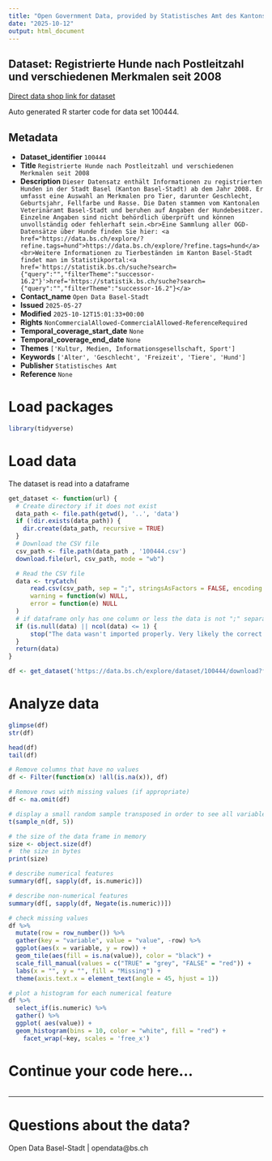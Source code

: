 ```yaml
---
title: "Open Government Data, provided by Statistisches Amt des Kantons Basel-Stadt - DCC Data Competence Center"
date: "2025-10-12"
output: html_document
---
```


## Dataset: Registrierte Hunde nach Postleitzahl und verschiedenen Merkmalen seit 2008

[Direct data shop link for dataset](https://data.bs.ch/explore/dataset/100444)

Auto generated R starter code for data set 100444.

## Metadata

- **Dataset_identifier** `100444`
- **Title** `Registrierte Hunde nach Postleitzahl und verschiedenen Merkmalen seit 2008`
- **Description** `Dieser Datensatz enthält Informationen zu registrierten Hunden in der Stadt Basel (Kanton Basel-Stadt) ab dem Jahr 2008. Er umfasst eine Auswahl an Merkmalen pro Tier, darunter Geschlecht, Geburtsjahr, Fellfarbe und Rasse. Die Daten stammen vom Kantonalen Veterinäramt Basel-Stadt und beruhen auf Angaben der Hundebesitzer. Einzelne Angaben sind nicht behördlich überprüft und können unvollständig oder fehlerhaft sein.<br>Eine Sammlung aller OGD-Datensätze über Hunde finden Sie hier: <a href="https://data.bs.ch/explore/?refine.tags=hund">https://data.bs.ch/explore/?refine.tags=hund</a><br>Weitere Informationen zu Tierbeständen im Kanton Basel-Stadt findet man im Statistikportal:<a href='https://statistik.bs.ch/suche?search={"query":"","filterTheme":"successor-16.2"}'>href='https://statistik.bs.ch/suche?search={"query":"","filterTheme":"successor-16.2"}</a>`
- **Contact_name** `Open Data Basel-Stadt`
- **Issued** `2025-05-27`
- **Modified** `2025-10-12T15:01:33+00:00`
- **Rights** `NonCommercialAllowed-CommercialAllowed-ReferenceRequired`
- **Temporal_coverage_start_date** `None`
- **Temporal_coverage_end_date** `None`
- **Themes** `['Kultur, Medien, Informationsgesellschaft, Sport']`
- **Keywords** `['Alter', 'Geschlecht', 'Freizeit', 'Tiere', 'Hund']`
- **Publisher** `Statistisches Amt`
- **Reference** `None`


# Load packages

```r

library(tidyverse)
```

# Load data

The dataset is read into a dataframe

```r
get_dataset <- function(url) {
  # Create directory if it does not exist
  data_path <- file.path(getwd(), '..', 'data')
  if (!dir.exists(data_path)) {
    dir.create(data_path, recursive = TRUE)
  }
  # Download the CSV file
  csv_path <- file.path(data_path , '100444.csv')
  download.file(url, csv_path, mode = "wb")

  # Read the CSV file
  data <- tryCatch(
      read.csv(csv_path, sep = ";", stringsAsFactors = FALSE, encoding = "UTF-8"),
      warning = function(w) NULL,
      error = function(e) NULL
  )
  # if dataframe only has one column or less the data is not ";" separated
  if (is.null(data) || ncol(data) <= 1) {
      stop("The data wasn't imported properly. Very likely the correct separator couldn't be found.\nPlease check the dataset manually and adjust the code.")
  }
  return(data)
}
```

```r

df <- get_dataset('https://data.bs.ch/explore/dataset/100444/download?format=csv&timezone=Europe%2FZurich')

```

# Analyze data

```r

glimpse(df)
str(df)

head(df)
tail(df)

```

```r
# Remove columns that have no values
df <- Filter(function(x) !all(is.na(x)), df)

# Remove rows with missing values (if appropriate)
df <- na.omit(df)
```

```r
# display a small random sample transposed in order to see all variables
t(sample_n(df, 5))
```

```r
# the size of the data frame in memory
size <- object.size(df)
#  the size in bytes
print(size)
```

```r
# describe numerical features
summary(df[, sapply(df, is.numeric)])
```

```r
# describe non-numerical features
summary(df[, sapply(df, Negate(is.numeric))])
```

```r
# check missing values
df %>%
  mutate(row = row_number()) %>%
  gather(key = "variable", value = "value", -row) %>%
  ggplot(aes(x = variable, y = row)) +
  geom_tile(aes(fill = is.na(value)), color = "black") +
  scale_fill_manual(values = c("TRUE" = "grey", "FALSE" = "red")) +
  labs(x = "", y = "", fill = "Missing") +
  theme(axis.text.x = element_text(angle = 45, hjust = 1))
```

```r
# plot a histogram for each numerical feature
df %>%
  select_if(is.numeric) %>%
  gather() %>%
  ggplot( aes(value)) +
  geom_histogram(bins = 10, color = "white", fill = "red") +
    facet_wrap(~key, scales = 'free_x')
```

# Continue your code here...

```r

```
------------------------------------------------------------------------

# Questions about the data?

Open Data Basel-Stadt | opendata@bs.ch
